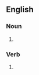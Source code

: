 ==English==

===Noun===
{{head|en|noun plural form}}

# {{plural of|affricate|lang=en}}

===Verb===
{{head|en|verb form}}

# {{en-third-person singular of|affricate}}